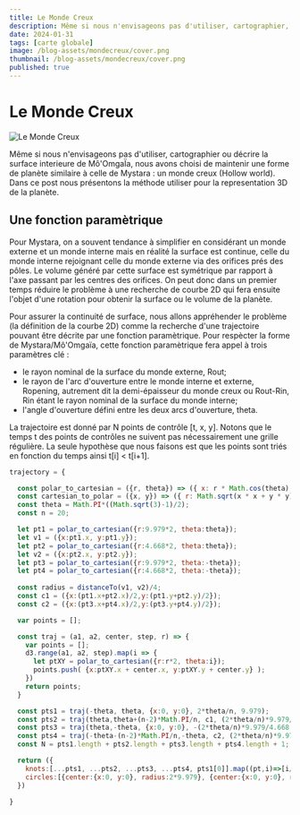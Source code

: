 ```yaml
---
title: Le Monde Creux
description: Même si nous n'envisageons pas d'utiliser, cartographier, décrire la surface interieure de Mô'OmgaÏa, nous avons choisi de maintenir une forme de planète similaire à celle de Mystara.
date: 2024-01-31
tags: [carte globale]
image: /blog-assets/mondecreux/cover.png
thumbnail: /blog-assets/mondecreux/cover.png
published: true
---
```


# Le Monde Creux

![Le Monde Creux](/blog-assets/mondecreux/cover.png)

Même si nous n'envisageons pas d'utiliser, cartographier ou décrire la surface interieure de Mô'OmgaÏa, nous avons choisi de maintenir une forme de planète similaire à celle de Mystara : un monde creux (Hollow world). Dans ce post nous présentons la méthode utiliser pour la representation 3D de la planète.

## Une fonction paramètrique

Pour Mystara, on a souvent tendance à simplifier en considérant un monde externe et un monde interne mais en réalité la surface est continue, celle du monde interne rejoignant celle du monde externe via des orifices prés des pôles. Le volume généré par cette surface est symétrique par rapport à l'axe passant par les centres des orifices. On peut donc dans un premier temps réduire le problème à une recherche de courbe 2D qui fera ensuite l'objet d'une rotation pour obtenir la surface ou le volume de la planète.

Pour assurer la continuité de surface, nous allons appréhender le problème (la définition de la courbe 2D) comme la recherche d'une trajectoire pouvant être décrite par une fonction paramètrique.
Pour respècter la forme de Mystara/Mô'Omgaïa, cette fonction paramètrique fera appel à trois paramètres clé :
* le rayon nominal de la surface du monde externe, Rout;
* le rayon de l'arc d'ouverture entre le monde interne et externe, Ropening, autrement dit la demi-épaisseur du monde creux ou Rout-Rin, Rin étant le rayon nominal de la surface du monde interne;
* l'angle d'ouverture défini entre les deux arcs d'ouverture, theta.

La  trajectoire est donné par N points de contrôle [t, x, y]. Notons que le temps t des points de contrôles ne suivent pas nécessairement une grille régulière. La seule hypothèse que nous faisons est que les points sont triés en fonction du temps ainsi t[i] < t[i+1].

```javascript copy
trajectory = {

  const polar_to_cartesian = ({r, theta}) => ({ x: r * Math.cos(theta), y: r * Math.sin(theta) })
  const cartesian_to_polar = ({x, y}) => ({ r: Math.sqrt(x * x + y * y), theta: Math.atan2(y, x) })
  const theta = Math.PI*((Math.sqrt(3)-1)/2);
  const n = 20;

  let pt1 = polar_to_cartesian({r:9.979*2, theta:theta});
  let v1 = ({x:pt1.x, y:pt1.y});
  let pt2 = polar_to_cartesian({r:4.668*2, theta:theta});
  let v2 = ({x:pt2.x, y:pt2.y});
  let pt3 = polar_to_cartesian({r:9.979*2, theta:-theta});
  let pt4 = polar_to_cartesian({r:4.668*2, theta:-theta});
  
  const radius = distanceTo(v1, v2)/4;
  const c1 = ({x:(pt1.x+pt2.x)/2,y:(pt1.y+pt2.y)/2});
  const c2 = ({x:(pt3.x+pt4.x)/2,y:(pt3.y+pt4.y)/2});

  var points = [];

  const traj = (a1, a2, center, step, r) => {
    var points = [];
    d3.range(a1, a2, step).map(i => {
      let ptXY = polar_to_cartesian({r:r*2, theta:i});
      points.push( {x:ptXY.x + center.x, y:ptXY.y + center.y} );
    })
    return points;
  }

  const pts1 = traj(-theta, theta, {x:0, y:0}, 2*theta/n, 9.979);
  const pts2 = traj(theta,theta+(n-2)*Math.PI/n, c1, (2*theta/n)*9.979/radius, radius);
  const pts3 = traj(theta,-theta, {x:0, y:0}, -(2*theta/n)*9.979/4.668, 4.668);
  const pts4 = traj(-theta-(n-2)*Math.PI/n,-theta, c2, (2*theta/n)*9.979/radius, radius);
  const N = pts1.length + pts2.length + pts3.length + pts4.length + 1;

  return ({
    knots:[...pts1, ...pts2, ...pts3, ...pts4, pts1[0]].map((pt,i)=>[i/N, pt.x, pt.y]), 
    circles:[{center:{x:0, y:0}, radius:2*9.979}, {center:{x:0, y:0}, radius:2*4.668}, {center:c1, radius:radius*2}, {center:c2, radius:radius*2}, {center:{x:0, y:0}, radius:9.979+4.668}]
  })
  
}
```



<ObservableNotebook notebook={notebook} cells={output_order} />